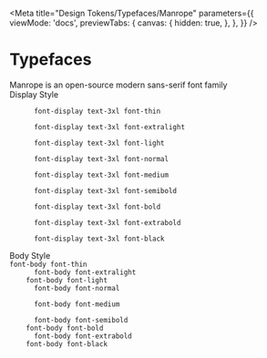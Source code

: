 
<Meta
  title="Design Tokens/Typefaces/Manrope"
  parameters={{
    viewMode: 'docs',
    previewTabs: {
      canvas: {
        hidden: true,
      },
    },
  }}
/>

# Typefaces

<div class="mb-8">
  <outline-heading level="h2" level-size="3xl" level-style="thin" class="mb-10">
    Manrope is an open-source modern sans-serif font family
  </outline-heading>
</div>

<div class="my-4 pb-4 border-b border-demo-lightGray">
  <outline-heading level="h3" level-size="3xl" level-style="normal">
    Display Style
  </outline-heading>
</div>

<Canvas>
  <div>
    <code class="font-display text-3xl font-thin block mb-2 lg:mb-4">
      font-display text-3xl font-thin
    </code>
    <code class="font-display text-3xl font-extralight block mb-2 lg:mb-4">
      font-display text-3xl font-extralight
    </code>
    <code class="font-display text-3xl font-light block mb-2 lg:mb-4">
      font-display text-3xl font-light
    </code>
    <code class="font-display text-3xl font-normal block mb-2 lg:mb-4">
      font-display text-3xl font-normal
    </code>
    <code class="font-display text-3xl font-medium block mb-2 lg:mb-4">
      font-display text-3xl font-medium
    </code>
    <code class="font-display text-3xl font-semibold block mb-2 lg:mb-4">
      font-display text-3xl font-semibold
    </code>
    <code class="font-display text-3xl font-bold block mb-2 lg:mb-4">
      font-display text-3xl font-bold
    </code>
    <code class="font-display text-3xl font-extrabold block mb-2 lg:mb-4">
      font-display text-3xl font-extrabold
    </code>
    <code class="font-display text-3xl font-black block mb-2 lg:mb-4">
      font-display text-3xl font-black
    </code>
  </div>
</Canvas>

<div class="my-4 pb-4 border-b border-demo-lightGray">
  <outline-heading level="h3" level-size="3xl" level-style="normal">
    Body Style
  </outline-heading>
</div>

<Canvas>
  <div>
    <code class="font-body font-thin block lg:mb-2">font-body font-thin</code>
    <code class="font-body font-extralight block lg:mb-2">
      font-body font-extralight
    </code>
    <code class="font-body font-light block lg:mb-2">font-body font-light</code>
    <code class="font-body font-normal block lg:mb-2">
      font-body font-normal
    </code>
    <code class="font-body font-medium block lg:mb-2">
      font-body font-medium
    </code>
    <code class="font-body font-semibold block lg:mb-2">
      font-body font-semibold
    </code>
    <code class="font-body font-bold block lg:mb-2">font-body font-bold</code>
    <code class="font-body font-extrabold block lg:mb-2">
      font-body font-extrabold
    </code>
    <code class="font-body font-black block lg:mb-2">font-body font-black</code>
  </div>
</Canvas>
